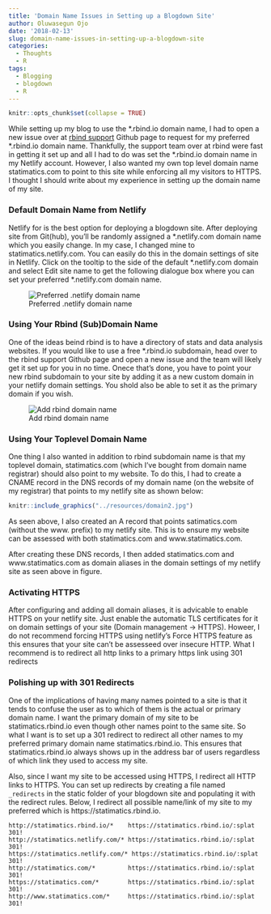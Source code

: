 ```yaml
---
title: 'Domain Name Issues in Setting up a Blogdown Site'
author: Oluwasegun Ojo
date: '2018-02-13'
slug: domain-name-issues-in-setting-up-a-blogdown-site
categories:
  - Thoughts
  - R
tags:
  - Blogging
  - blogdown
  - R
---
```


```r
knitr::opts_chunk$set(collapse = TRUE)
```

While setting up my blog to use the \*.rbind.io domain name, I had to open a new issue over at [rbind support](https://github.com/rbind/support/issues) Github page to request for my preferred \*.rbind.io domain name. Thankfully, the support team over at rbind were fast in getting it set up and all I had to do was set the \*.rbind.io domain name in my Netlify account. However, I also wanted my own top level domain name statimatics.com to point to this site while enforcing all my visitors to HTTPS. I thought I should write about my experience in setting up the domain name of my site.

### Default Domain Name from Netlify
Netlify for is the best option for deploying a blogdown site. After deploying site from Git(hub), you'll be randomly assigned a \*.netlify.com domain name which you easily change. In my case, I changed mine to statimatics.netlify.com. You can easily do this in the domain settings of site in Netlify. Click on the tooltip to the side of the default \*.netlify.com domain and select Edit site name to get the following dialogue box where you can set your preferred \*.netlify.com domain name.

![Preferred .netlify domain name](../resources/domain1.jpg)

### Using Your Rbind (Sub)Domain Name
One of the ideas beind rbind is to have a directory of stats and data analysis websites. If you would like to use a free \*.rbind.io subdomain, head over to the rbind support Github page and open a new issue and the team will likely get it set up for you in no time. Onece that's done, you have to point your new rbind subdomain to your site by adding it as a new custom domain in your netlify domain settings. You shold also be able to set it as the primary domain if you wish.

![Add rbind domain name](../resources/domain.jpg)

### Using Your Toplevel Domain Name
One thing I also wanted in addition to rbind subdomain name is that my toplevel domain, statimatics.com (which I've bought from domain name registrar) should also  point to my website.  To do this, I had to create a CNAME record in the DNS records of my domain name (on the website of my registrar) that points to my netlify site as shown below:

```r
knitr::include_graphics("../resources/domain2.jpg")
```


As seen above, I also created an A record that points satimatics.com (without the www. prefix) to my netlify site. This is to ensure my website can be assessed with both statimatics.com and www.statimatics.com. 

After creating these DNS records, I then added statimatics.com and www.statimatics.com as domain aliases in the domain settings of my netlify site as seen above in figure.

### Activating HTTPS
After configuring and adding all domain aliases, it is advicable to enable HTTPS on your netlify site. Just enable the automatic TLS certificates for it on domain settings of your site (Domain management -> HTTPS).
Howeer, I do not recommend forcing HTTPS using netlify's Force HTTPS feature as this ensures that your site can't be assesseed over insecure HTTP. What I recommend is to redirect all http links to a primary https link using 301 redirects

### Polishing up with 301 Redirects
One of the implications of having many names pointed to a site is that it tends to confuse the user as to which of them is the actual or primary domain name. I want the primary domain of my site to be statimatics.rbind.io even though other names point to the same site. So what I want is to set up a 301 redirect to redirect all other names to my preferred primary domain name statimatics.rbind.io. This ensures that statimatics.rbind.io always shows up in the address bar of users regardless of which link they used to access my site. 

Also, since I want my site to be accessed using HTTPS, I redirect all HTTP links to HTTPS. You can set up redirects by creating a file named `_redirects` in the static folder of your blogdown site and populating it with the redirect rules. Below, I redirect all possible name/link of my site to my preferred which is https://statimatics.rbind.io.   

```
http://statimatics.rbind.io/*    https://statimatics.rbind.io/:splat  301!
http://statimatics.netlify.com/* https://statimatics.rbind.io/:splat  301!
https://statimatics.netlify.com/* https://statimatics.rbind.io/:splat  301!
http://statimatics.com/*         https://statimatics.rbind.io/:splat  301!
https://statimatics.com/*        https://statimatics.rbind.io/:splat  301!
http://www.statimatics.com/*     https://statimatics.rbind.io/:splat  301!
```

